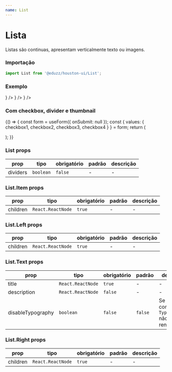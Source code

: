 ```yaml
---
name: List
---
```





# Lista

Listas são continuas, apresentam verticalmente texto ou imagens.

### Importação

```js
import List from '@eduzz/houston-ui/List';
```

### Exemplo

<Playground>
  <List>
    <List.Item>
      <List.Text title='Lorem Ipsum Dolor' description='Lorem Ipsum Dolor' />
      <List.Right
        icon={
          <IconButton>
            <IconHomeOutline />
          </IconButton>
        }
      />
    </List.Item>
    <List.Item>
      <List.Text title='Lorem Ipsum Dolor' description='Lorem Ipsum Dolor' />
      <List.Right
        icon={
          <IconButton>
            <IconHomeOutline />
          </IconButton>
        }
      />
    </List.Item>
    <List.Item>
      <List.Text title='Lorem Ipsum Dolor' description='Lorem Ipsum Dolor' />
      <List.Right
        icon={
          <IconButton>
            <IconHomeOutline />
          </IconButton>
        }
      />
    </List.Item>
  </List>
</Playground>

### Com checkbox, divider e thumbnail

<Playground>
  {() => {
    const form = useForm({ onSubmit: null });
    const {
      values: { checkbox1, checkbox2, checkbox3, checkbox4 }
    } = form;
    return (
      <Form context={form}>
        <List dividers>
          <List.Item isActive={checkbox1} disabled>
            <List.Left>
              <Checkbox name='checkbox1' disabled={!checkbox1} />
            </List.Left>
            <List.Left>
              <Thumbnail src='https://picsum.photos/80' size='md' />
            </List.Left>
            <List.Text title='Lorem Ipsum Dolor' description='Lorem Ipsum Dolor' />
            <List.Right>
              <IconButton>
                <IconHomeOutline />
              </IconButton>
            </List.Right>
          </List.Item>
          <List.Item isActive={checkbox2}>
            <List.Left>
              <Checkbox name='checkbox2' />
            </List.Left>
            <List.Left>
              <Thumbnail src='https://picsum.photos/80' size='md' />
            </List.Left>
            <List.Text title='Lorem Ipsum Dolor' description='Lorem Ipsum Dolor' />
            <List.Right>
              <IconButton>
                <IconHomeOutline />
              </IconButton>
            </List.Right>
          </List.Item>
          <List.Item isActive={checkbox3}>
            <List.Left>
              <Checkbox name='checkbox3' />
            </List.Left>
            <List.Left>
              <Thumbnail src='https://picsum.photos/80' size='md' />
            </List.Left>
            <List.Text title='Lorem Ipsum Dolor' description='Lorem Ipsum Dolor' />
            <List.Right>
              <IconButton>
                <IconHomeOutline />
              </IconButton>
            </List.Right>
          </List.Item>
          <List.Item isActive={checkbox4}>
            <List.Left>
              <Checkbox name='checkbox4' />
            </List.Left>
            <List.Left>
              <Thumbnail src='https://picsum.photos/80' size='md' />
            </List.Left>
            <List.Text title='Lorem Ipsum Dolor' description='Lorem Ipsum Dolor' />
            <List.Right>
              <IconButton>
                <IconHomeOutline />
              </IconButton>
            </List.Right>
          </List.Item>
        </List>
      </Form>
    );
  }}
</Playground>

### List props

| prop     | tipo      | obrigatório | padrão | descrição |
| -------- | --------- | ----------- | ------ | --------- |
| dividers | `boolean` | `false`     | -      | -         |

### List.Item props

| prop     | tipo              | obrigatório | padrão | descrição |
| -------- | ----------------- | ----------- | ------ | --------- |
| children | `React.ReactNode` | `true`      | -      | -         |

### List.Left props

| prop     | tipo              | obrigatório | padrão | descrição |
| -------- | ----------------- | ----------- | ------ | --------- |
| children | `React.ReactNode` | `true`      | -      | -         |

### List.Text props

| prop              | tipo              | obrigatório | padrão  | descrição                                                  |
| ----------------- | ----------------- | ----------- | ------- | ---------------------------------------------------------- |
| title             | `React.ReactNode` | `true`      | -       | -                                                          |
| description       | `React.ReactNode` | `false`     | -       | -                                                          |
| disableTypography | `boolean`         | `false`     | `false` | Se `true`, o componente `Typography` não será renderizado. |

### List.Right props

| prop     | tipo              | obrigatório | padrão | descrição |
| -------- | ----------------- | ----------- | ------ | --------- |
| children | `React.ReactNode` | `true`      | -      | -         |
